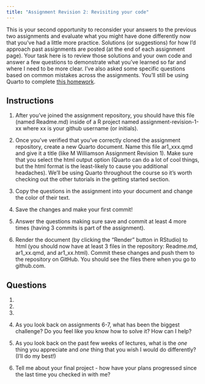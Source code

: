 ```yaml
---
title: "Assignment Revision 2: Revisiting your code"
---
```


This is your second opportunity to reconsider your answers to the previous two assignments and evaluate what you might have done differently now that you've had a little more practice. Solutions (or suggestions) for how I'd approach past assignments are posted (at the end of each assignment page). Your task here is to review those solutions and your own code and answer a few questions to demonstrate what you've learned so far and where I need to be more clear. I've also asked some specific questions based on common mistakes across the assignments. You'll still be using Quarto to complete [this homework](). 

## Instructions

1. After you've joined the assignment repository, you should have this file (named Readme.md) inside of a R project named assignment-revision-1-xx where xx is your github username (or initials).

2. Once you've verified that you've correctly cloned the assignment repository, create a new Quarto document. Name this file ar1_xxx.qmd and give it a title (like M Williamson Assignment Revision 1). Make sure that you select the html output option (Quarto can do a lot of cool things, but the html format is the least-likely to cause you additional headaches). We'll be using Quarto throughout the course so it's worth checking out the other tutorials in the getting started section.

3. Copy the questions in the assignment into your document and change the color of their text.

4. Save the changes and make your first commit!

5. Answer the questions making sure save and commit at least 4 more times (having 3 commits is part of the assignment).

6. Render the document (by clicking the "Render" button in RStudio) to html (you should now have at least 3 files in the repository: Readme.md, ar1_xx.qmd, and ar1_xx.html). Commit these changes and push them to the repository on GitHub. You should see the files there when you go to github.com.

## Questions

1.

2.

3.

4. As you look back on assignments 6-7, what has been the biggest challenge? Do you feel like you know how to solve it? How can I help?

5. As you look back on the past few weeks of lectures, what is the _one_ thing you appreciate and _one_ thing that you wish I would do differently? (I'll do my best!)

6. Tell me about your final project - how have your plans progressed since the last time you checked in with me?